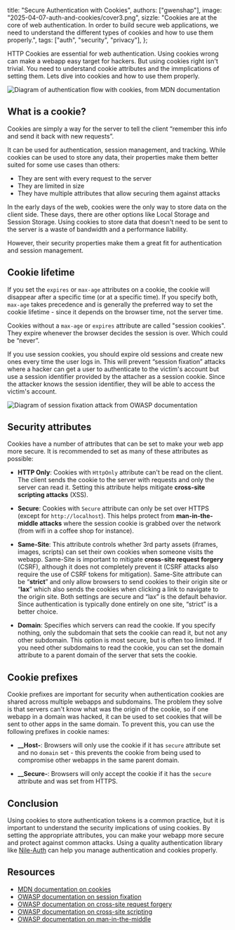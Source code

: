   title: "Secure Authentication with Cookies",
  authors: ["gwenshap"],
  image: "2025-04-07-auth-and-cookies/cover3.png",
  sizzle:
    "Cookies are at the core of web authentication. In order to build secure web applications, we need to understand the different types of cookies and how to use them properly.",
  tags: ["auth", "security", "privacy"],
};


HTTP Cookies are essential for web authentication. Using cookies wrong can make a webapp easy target for hackers. But using cookies right isn't trivial. You need to understand cookie attributes and the immplications of setting them. Lets dive into cookies and how to use them properly.

![Diagram of authentication flow with cookies, from MDN documentation](/blog/2025-04-07-auth-and-cookies/auth_diagram.png)

## What is a cookie?

Cookies are simply a way for the server to tell the client “remember this info and send it back with new requests”. 

It can be used for authentication, session management, and tracking.
While cookies can be used to store any data, their properties make them better suited for some use cases than others:

- They are sent with every request to the server
- They are limited in size
- They have multiple attributes that allow securing them against attacks

In the early days of the web, cookies were the only way to store data on the client side. These days, there are other options like Local Storage and Session Storage. Using cookies to store data that doesn't need to be sent to the server is a waste of bandwidth and a performance liability.

However, their security properties make them a great fit for authentication and session management.

## Cookie lifetime

If you set the `expires` or `max-age` attributes on a cookie, the cookie will disappear after a specific time (or at a specific time). If you specify both, `max-age` takes precedence and is generally the preferred way to set the cookie lifetime - since it depends on the browser time, not the server time.

Cookies without a `max-age` or `expires` attribute are called "session cookies". They expire whenever the browser decides the session is over. Which could be “never”. 

If you use session cookies, you should expire old sessions and create new ones every time the user logs in. This will prevent “session fixation” attacks where a hacker can get a user to authenticate to the victim's account but use a session identifier provided by the attacher as a session cookie. Since the attacker knows the session identifier, they will be able to access the victim's account.

![Diagram of session fixation attack from OWASP documentation](/blog/2025-04-07-auth-and-cookies/session_fixation.jpg)

## Security attributes

Cookies have a number of attributes that can be set to make your web app more secure. It is recommended to set as many of these attributes as possible:

- **HTTP Only**: Cookies with `HttpOnly` attribute can't be read on the client. The client sends the cookie to the server with requests and only the server can read it. Setting this attribute helps mitigate **cross-site scripting attacks** (XSS).

- **Secure**: Cookies with `Secure` attribute can only be set over HTTPS (except for `http://localhost`). This helps protect from **man-in-the-middle attacks** where the session cookie is grabbed over the network (from wifi in a coffee shop for instance).

- **Same-Site**: This attribute controls whether 3rd party assets (iframes, images, scripts) can set their own cookies when someone visits the webapp. Same-Site is important to mitigate **cross-site request forgery** (CSRF), although it does not completely prevent it (CSRF attacks also require the use of CSRF tokens for mitigation). Same-Site attribute can be “**strict**” and only allow browsers to send cookies to their origin site or “**lax**” which also sends the cookies when clicking a link to navigate to the origin site. Both settings are secure and “lax” is the default behavior. Since authentication is typically done entirely on one site, “strict” is a better choice.

- **Domain**: Specifies which servers can read the cookie. If you specify nothing, only the subdomain that sets the cookie can read it, but not any other subdomain. This option is most secure, but is often too limited. If you need other subdomains to read the cookie, you can set the domain attribute to a parent domain of the server that sets the cookie.

## Cookie prefixes

Cookie prefixes are important for security when authentication cookies are shared across multiple webapps and subdomains. The problem they solve is that servers can't know what was the origin of the cookie, so if one webapp in a domain was hacked, it can be used to set cookies that will be sent to other apps in the same domain. To prevent this, you can use the following prefixes in cookie names:

- **__Host-**: Browsers will only use the cookie if it has `secure` attribute set and no `domain` set - this prevents the cookie from being used to compromise other webapps in the same parent domain.

- **__Secure-**: Browsers will only accept the cookie if it has the `secure` attribute and was set from HTTPS.

## Conclusion

Using cookies to store authentication tokens is a common practice, but it is important to understand the security implications of using cookies. By setting the appropriate attributes, you can make your webapp more secure and protect against common attacks. Using a quality authentication library like [Nile-Auth](https://github.com/niledatabase/nile-auth) can help you manage authentication and cookies properly.

## Resources

- [MDN documentation on cookies](https://developer.mozilla.org/en-US/docs/Web/HTTP/Cookies)
- [OWASP documentation on session fixation](https://owasp.org/www-community/attacks/Session_fixation)
- [OWASP documentation on cross-site request forgery](https://owasp.org/www-community/attacks/csrf)
- [OWASP documentation on cross-site scripting](https://owasp.org/www-community/attacks/xss/)
- [OWASP documentation on man-in-the-middle](https://owasp.org/www-community/attacks/Manipulator-in-the-middle_attack)
